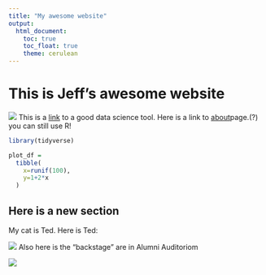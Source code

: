 ```yaml
---
title: "My awesome website"
output: 
  html_document:
    toc: true
    toc_float: true
    theme: cerulean
---
```


# This is Jeff's awesome website

![](https://media.giphy.com/media/drXGoW1iudhKw/giphy.gif)
This is a [link](https://www.google.com/) to a good data science tool. Here is a link to [about](about.html)page.(?)
you can still use R!

```r
library(tidyverse)

plot_df =
  tibble(
    x=runif(100),
    y=1+2*x
  )
```

## Here is a new section

My cat is Ted. Here is Ted:

![](images/ted.jpg)
Also here is the "backstage" are in Alumni Auditoriom

![](images/backstage.jpg)

